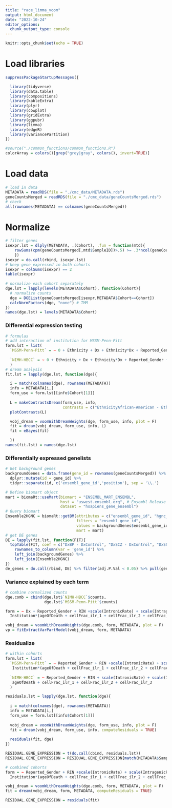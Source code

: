 ```yaml
---
title: "race_limma_voom"
output: html_document
date: "2022-10-24"
editor_options: 
  chunk_output_type: console
---
```


```r
knitr::opts_chunk$set(echo = TRUE)
```

# Load libraries
```r
suppressPackageStartupMessages({

  library(tidyverse)
  library(data.table)
  library(compositions)
  library(kableExtra)
  library(plyr)
  library(cowplot)
  library(gridExtra)
  library(ggpubr)
  library(limma)
  library(edgeR)
  library(variancePartition)
}) 

#source("./common_functions/common_functions.R")
colorArray = colors()[grep("grey|gray", colors(), invert=TRUE)]

```

# Load data
```r
# load in data
METADATA = readRDS(file = "./cmc_data/METADATA.rds") 
geneCountsMerged = readRDS(file = "./cmc_data/geneCountsMerged.rds") 
# check
all(rownames(METADATA) == colnames(geneCountsMerged)) 

```

# Normalize     
```r
# filter genes
isexpr.lst = dlply(METADATA, .(Cohort), .fun = function(mtd){
	rowSums(cpm(geneCountsMerged[,mtd$SampleID])>.5) >= .3*ncol(geneCountsMerged[,mtd$SampleID])
	})
isexpr = do.call(rbind, isexpr.lst)
# keep gene expressed in both cohorts 
isexpr = colSums(isexpr) == 2 
table(isexpr)
   
# normalize each cohort separately
dge.lst = lapply(levels(METADATA$Cohort), function(Cohort){
  # normalize counts
  dge = DGEList(geneCountsMerged[isexpr,METADATA$Cohort==Cohort])
  calcNormFactors(dge, "none") # TMM
})
names(dge.lst) = levels(METADATA$Cohort)

```

### Differential expression testing 
```r
# formulas 
# add interaction of institution for MSSM-Penn-Pitt
form.lst = list(
  `MSSM-Penn-Pitt` = ~ 0 + Ethnicity + Dx + Ethnicity*Dx + Reported_Gender + RIN + scale(IntronicRate) + scale(IntragenicRate) + scale(IntergenicRate) + scale(rRNARate) + Institution*(ageOfDeath + cellFrac_ilr_1 + cellFrac_ilr_2 + cellFrac_ilr_3),
  
  `NIMH-HBCC` = ~ 0 + Ethnicity + Dx + Ethnicity*Dx + Reported_Gender + RIN + scale(IntronicRate) + scale(IntragenicRate) + scale(IntergenicRate) + scale(rRNARate) +  ageOfDeath + cellFrac_ilr_1 + cellFrac_ilr_2 + cellFrac_ilr_3
  )
# dream analysis 
fit.lst = lapply(dge.lst, function(dge){

  i = match(colnames(dge), rownames(METADATA))
  info = METADATA[i,]
  form_use = form.lst[[info$Cohort[1]]]
  
  L = makeContrastsDream(form_use, info, 
                         contrasts = c("EthnicityAfrican-American - EthnicityCaucasian", "DxSCZ - DxControl", "DxSCZ - DxBP")) # EDIT
  plotContrasts(L)

  vobj_dream = voomWithDreamWeights(dge, form_use, info, plot = F)
  fit = dream(vobj_dream, form_use, info, L)
  fit = eBayes(fit)

  })
names(fit.lst) = names(dge.lst)

```

### Differentially expressed genelists 
```r

# Get background genes 
backgroundGenes = data.frame(gene_id = rownames(geneCountsMerged)) %>%
  dplyr::mutate(id = gene_id) %>%
  tidyr::separate(id, c('ensembl_gene_id','position'), sep = '\\.')

# Define biomart object
mart = biomaRt::useMart(biomart = "ENSEMBL_MART_ENSEMBL",
                        host = "uswest.ensembl.org", # Ensembl Release 99 (January 2020)
                        dataset = "hsapiens_gene_ensembl")
# Query biomart
Ensemble2HGNC = biomaRt::getBM(attributes = c("ensembl_gene_id", "hgnc_symbol", "percentage_gene_gc_content", "gene_biotype", "chromosome_name"),
                               filters = "ensembl_gene_id", 
                               values = backgroundGenes$ensembl_gene_id,
                               mart = mart)
# get DE genes
DE = lapply(fit.lst, function(FIT){
  topTable(FIT, coef = c("DxBP - DxControl", "DxSCZ - DxControl", "DxSCZ - DxBP"), number = Inf) %>%
    rownames_to_column(var = 'gene_id') %>% 
    left_join(backgroundGenes) %>% 
    left_join(Ensemble2HGNC) 
})
de_genes = do.call(rbind, DE) %>% filter(adj.P.Val < 0.05) %>% pull(gene_id) %>% unique()

```

### Variance explained by each term
```r

# combine normalized counts 
dge.comb = cbind(dge.lst$`NIMH-HBCC`$counts,
                 dge.lst$`MSSM-Penn-Pitt`$counts)

form = ~ Dx + Reported_Gender + RIN +scale(IntronicRate) + scale(IntragenicRate) + scale(IntergenicRate) + scale(rRNARate) +
  Institution*(ageOfDeath + cellFrac_ilr_1 + cellFrac_ilr_2 + cellFrac_ilr_3)

vobj_dream = voomWithDreamWeights(dge.comb, form, METADATA, plot = F)
vp = fitExtractVarPartModel(vobj_dream, form, METADATA)

```

### Residualize 
```r

# within cohorts 
form.lst = list(
  `MSSM-Penn-Pitt` = ~ Reported_Gender + RIN +scale(IntronicRate) + scale(IntragenicRate) + scale(IntergenicRate) + scale(rRNARate) + 
   Institution*(ageOfDeath + cellFrac_ilr_1 + cellFrac_ilr_2 + cellFrac_ilr_3),
  
  `NIMH-HBCC` = ~ Reported_Gender + RIN + scale(IntronicRate) + scale(IntragenicRate) + scale(IntergenicRate) + scale(rRNARate) + 
   ageOfDeath + cellFrac_ilr_1 + cellFrac_ilr_2 + cellFrac_ilr_3
  )

residuals.lst = lapply(dge.lst, function(dge){
  
  i = match(colnames(dge), rownames(METADATA))
  info = METADATA[i,]
  form_use = form.lst[[info$Cohort[1]]]
  
  vobj_dream = voomWithDreamWeights(dge, form_use, info, plot = F)
  fit = dream(vobj_dream, form_use, info, computeResiduals = TRUE)
  
  residuals(fit, dge)
})

RESIDUAL.GENE_EXPRESSION = t(do.call(cbind, residuals.lst))
RESIDUAL.GENE_EXPRESSION = RESIDUAL.GENE_EXPRESSION[match(METADATA$SampleID, rownames(RESIDUAL.GENE_EXPRESSION)),]

# combined cohorts 
form = ~ Reported_Gender + RIN +scale(IntronicRate) + scale(IntragenicRate) + scale(IntergenicRate) + scale(rRNARate) +
  Institution*(ageOfDeath + cellFrac_ilr_1 + cellFrac_ilr_2 + cellFrac_ilr_3)

vobj_dream = voomWithDreamWeights(dge.comb, form, METADATA, plot = F)
fit = dream(vobj_dream, form, METADATA, computeResiduals = TRUE)

RESIDUAL.GENE_EXPRESSION = residuals(fit)

```

